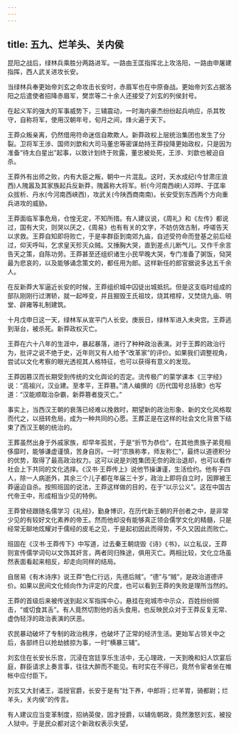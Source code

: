 ```yaml
---
---
---
```

title: 五九、烂羊头、关内侯
---



昆阳之战后，绿林兵乘胜分两路进军。一路由王匡指挥北上攻洛阳，一路由申屠建指挥，西人武关进攻长安。

当绿林兵奉更始帝刘玄之命攻击长安时，赤眉军也在中原奋战。更始帝刘玄占据洛阳之后遣使者招降赤眉军，樊祟等二十余人还接受了刘玄的列侯封号。

在起义军的强大的军事威势下，三辅震动，一时海内豪杰纷纷起兵响应，杀其牧守，自称将军，使用汉朝年号，旬月之间，烽火遍于天下。

王莽众叛亲离，仍然借用符命迷信自欺欺人。新莽政权上层统治集团也发生了分裂。卫将军王涉、国师刘歆和大司马董忠等密谋劫持王莽投降更始政权，只是因为准备“待太白星出”起事，以致计划终于败露，董忠被处死，王涉、刘歆也被迫自杀。

王莽外有出师之败，内有大臣之叛，朝中一片混乱。这时，天水成纪(今甘肃庄浪西)人隗嚣及其家族起兵反新莽，隗嚣称大将军。析(今河南西峡)人邓晔、于匡率众拔析、丹水(今河南西峡西)，攻武关(今陕西商南南)。长安受到东西两个方向重兵进攻的威胁。

王莽面临军事危局，仓惶无定，不知所措。有人建议说，《周礼》和《左传》都说过，国有大灾，则哭以厌之，《周易》也有有关的文字，不妨仿效古制，呼嗟告天以求救。王莽自知即将败亡，于是率群臣到南郊九庙，自述受符命而登基之前后经过，仰天呼叫，乞求皇天殄灭众贼。又捶胸大哭，直到差点儿断气儿。又作千余言告天之策，自陈功劳。王莽甚至还组织诸生小民早晚大哭，专门准备了粥饭，恸哭最为悲哀的，以及能够诵念策文的，都任用为郎。这样新任的郎官据说多达五千余人。

在反新莽大军逼近长安的时候，王莽组织城中囚徒出城抵抗。但是这支临时组成的部队刚刚行过渭轿，就一起哗变，并且掘毁王氏祖坟，烧其棺椁，又焚烧九庙、明堂、辟雍等礼制建筑。

十月戊申日这一天，绿林军从宣平门人长安。庚辰日，绿林军进入未央宫。王莽逃到渐台，被杀死。新莽政权灭亡。

王莽在六十八年的生涯中，暴起暴落，进行了种种政治表演。对于王葬的政治行为，批评之说不绝于史，近年则又有人给予“改革家”的评价。如果我们调整视角，尝试以文化考察的眼光透视其人格特征，也可以获得有意义的发现。

王莽因篡汉而长期受到传统的文化舆论的否定。流传极广的蒙学课本《三字经》说：“高祖兴，汉业建。至孝平，王莽篡。”清人编撰的《历代国号总括歌》也写道：“汉能顺取治杂霸，新莽篡者旋灭亡。”

事实上，当西汉王朝的衰落已经难以挽救时，期望新的政治形象、新的文化风格取而代之，以扭转危局，成为一种共同的心愿。王葬正是在这样的社会文化背景下结束了西汉王朝的统治的。

王葬虽然出身于外戚家族，却早年孤贫，于是“折节为恭俭”，在其他贵族子弟竞相侈靡时，能够谦虚谨慎，苦身自厉。一时“宗族称孝，师友称仁”，最终以道德积分的优势，取得了最高政治权力。这可以说是刘姓集团无奈的政治退却，也可以看作社会上下共同的文化选择。《汉书·王莽传上》说他节操谦谨，生活俭约。他有子四人，除一人病逝外，其余三个儿子都在年届三十岁，政治上即将自立时，因罪被王莽逼迫自杀。按照班固的说法，王莽这样做的目的，在于“以示公义”。这在中国古代帝王中，形成相当少见的特例。

王莽曾经跟随名儒学习《礼经》，勤身博识，在历代新王朝的开创者之中，是非常少见的有较好文化素养的帝王。然而他却没有能够真正领会儒学文化的精髓，只是经常无聊地炫耀对于儒经的皮毛之见，于是起初因此而得势，不久又因此而败亡。

班固在《汉书·王莽传下》中写道，过去秦王朝烧毁《诗》《书》，以立私议，王莽则宣传儒学词句以文饰其奸言，两者同归殊途，俱用灭亡。两相比较，文化立场虽然表面看起来相反，却走向同样的结局。

自居易《有木诗序》说王莽“色仁行远，先德后贼”。“德”与“贼”，是政治道德评价。如果以民间文化倾向作为评定的尺度，也可以看到王莽的失败是理所当然的。

王莽的首级后来被传送到起义军指挥中心，悬挂在宛城市中示众，百姓纷纷掷击，“或切食其舌”。有人竟然切割他的舌头食用，也反映民众对于王莽反复无常、虚伪轻浮的政治表演的厌恶。

农民暴动破坏了专制的政治秩序，也破坏了正常的经济生活。更始军占领关中之后，各部终日以抢劫掳掠为事，一时“横暴三辅”。

刘玄住在长安长乐宫，沉浸在宫廷享乐生活中，无心理政，一天到晚和妇人饮宴后庭，群臣请求上奏言事，往往大醉而不能见。有时实在不得已，竟然令宦者坐在帷帐中应付臣下。

刘玄又大封诸王，滥授官爵，长安于是有“灶下养，中郎将；烂羊胃，骑都尉；烂羊头，关内侯”的传言。

有人建议应当变革制度，招纳英俊，因才授爵，以辅佐朝政，竟然激怒刘玄，被投人狱中。于是民众都对这个新政权表示失望。